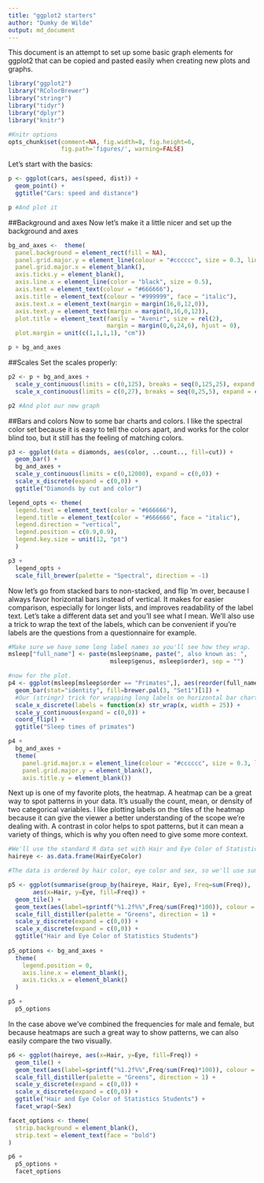 ```yaml
---
title: "ggplot2 starters"
author: "Dumky de Wilde"
output: md_document
---
```


This document is an attempt to set up some basic graph elements for ggplot2 that can be copied and pasted easily when creating new plots and graphs.

```r
library("ggplot2")
library("RColorBrewer")
library("stringr")
library("tidyr")
library("dplyr")
library("knitr")

#Knitr options
opts_chunk$set(comment=NA, fig.width=8, fig.height=6,
               fig.path='figures/', warning=FALSE)
```

Let's start with the basics:

```r

p <- ggplot(cars, aes(speed, dist)) +
  geom_point() +
  ggtitle("Cars: speed and distance")

p #And plot it
```

##Background and axes
Now let's make it a little nicer and set up the background and axes

```r

bg_and_axes <-  theme(
  panel.background = element_rect(fill = NA),
  panel.grid.major.y = element_line(colour = "#cccccc", size = 0.3, linetype = "dotted"),
  panel.grid.major.x = element_blank(),
  axis.ticks.y = element_blank(),
  axis.line.x = element_line(color = "black", size = 0.5),
  axis.text = element_text(colour = "#666666"),
  axis.title = element_text(colour = "#999999", face = "italic"),
  axis.text.x = element_text(margin = margin(16,0,12,0)),
  axis.text.y = element_text(margin = margin(0,16,0,12)),
  plot.title = element_text(family = "Avenir", size = rel(2), 
                            margin = margin(0,6,24,6), hjust = 0),
  plot.margin = unit(c(1,1,1,1), "cm"))

p + bg_and_axes
```

##Scales
Set the scales properly:

```r
p2 <- p + bg_and_axes + 
  scale_y_continuous(limits = c(0,125), breaks = seq(0,125,25), expand = c(0,0)) +
  scale_x_continuous(limits = c(0,27), breaks = seq(0,25,5), expand = c(0,0))

p2 #And plot our new graph
```

##Bars and colors
Now to some bar charts and colors. I like the spectral color set because it is easy to tell the colors apart, and works for the color blind too, but it still has the feeling of matching colors.

```r
p3 <- ggplot(data = diamonds, aes(color, ..count.., fill=cut)) +
  geom_bar() +
  bg_and_axes +
  scale_y_continuous(limits = c(0,12000), expand = c(0,0)) +
  scale_x_discrete(expand = c(0,0)) +
  ggtitle("Diamonds by cut and color")

legend_opts <- theme(
  legend.text = element_text(color = "#666666"),
  legend.title = element_text(color = "#666666", face = "italic"),
  legend.direction = "vertical",
  legend.position = c(0.9,0.9),
  legend.key.size = unit(12, "pt")
  )

p3 +
  legend_opts +
  scale_fill_brewer(palette = "Spectral", direction = -1)
```

Now let's go from stacked bars to non-stacked, and flip 'm over, because I always favor horizontal bars instead of vertical. It makes for easier comparison, especially for longer lists, and improves readability of the label text. Let's take a different data set and you'll see what I mean. We'll also use a trick to wrap the text of the labels, which can be convenient if you're labels are the questions from a questionnaire for example.

```r
#Make sure we have some long label names so you'll see how they wrap.
msleep["full_name"] <- paste(msleep$name, paste(", also known as: ", 
                             msleep$genus, msleep$order), sep = "")

#now for the plot.
p4 <- ggplot(msleep[msleep$order == "Primates",], aes(reorder(full_name, sleep_total), sleep_total)) +
  geom_bar(stat="identity", fill=brewer.pal(3, "Set1")[1]) +
  #Our (stringr) trick for wrapping long labels on horizontal bar charts
  scale_x_discrete(labels = function(x) str_wrap(x, width = 25)) +
  scale_y_continuous(expand = c(0,0)) +
  coord_flip() +
  ggtitle("Sleep times of primates")

p4 +
  bg_and_axes +
  theme(
    panel.grid.major.x = element_line(colour = "#cccccc", size = 0.3, linetype = "dotted"),
    panel.grid.major.y = element_blank(),
    axis.title.y = element_blank())
```

Next up is one of my favorite plots, the heatmap. A heatmap can be a great way to spot patterns in your data. It's usually the count, mean, or density of two categorical variables. I like plotting labels on the tiles of the heatmap because it can give the viewer a better understanding of the scope we're dealing with. A contrast in color helps to spot patterns, but it can mean a variety of things, which is why you often need to give some more context.

```r
#We'll use the standard R data set with Hair and Eye Color of Statistics Students.
haireye <- as.data.frame(HairEyeColor)

#The data is ordered by hair color, eye color and sex, so we'll use summarise and groupby from the dplyr package to sum the frequencies for male and female.

p5 <- ggplot(summarise(group_by(haireye, Hair, Eye), Freq=sum(Freq)), 
       aes(x=Hair, y=Eye, fill=Freq)) +
  geom_tile() +
  geom_text(aes(label=sprintf("%1.2f%%",Freq/sum(Freq)*100)), colour = "white") +
  scale_fill_distiller(palette = "Greens", direction = 1) +
  scale_y_discrete(expand = c(0,0)) +
  scale_x_discrete(expand = c(0,0)) +
  ggtitle("Hair and Eye Color of Statistics Students")
 
p5_options <- bg_and_axes +
  theme(
    legend.position = 0,
    axis.line.x = element_blank(),
    axis.ticks.x = element_blank()
  )

p5 + 
  p5_options
```

In the case above we've combined the frequencies for male and female, but because heatmaps are such a great way to show patterns, we can also easily compare the two visually.

```r

p6 <- ggplot(haireye, aes(x=Hair, y=Eye, fill=Freq)) +
  geom_tile() +
  geom_text(aes(label=sprintf("%1.2f%%",Freq/sum(Freq)*100)), colour = "white") +
  scale_fill_distiller(palette = "Greens", direction = 1) +
  scale_y_discrete(expand = c(0,0)) +
  scale_x_discrete(expand = c(0,0)) +
  ggtitle("Hair and Eye Color of Statistics Students") +
  facet_wrap(~Sex)

facet_options <- theme(
  strip.background = element_blank(),
  strip.text = element_text(face = "bold")
)

p6 +
  p5_options +
  facet_options

```

